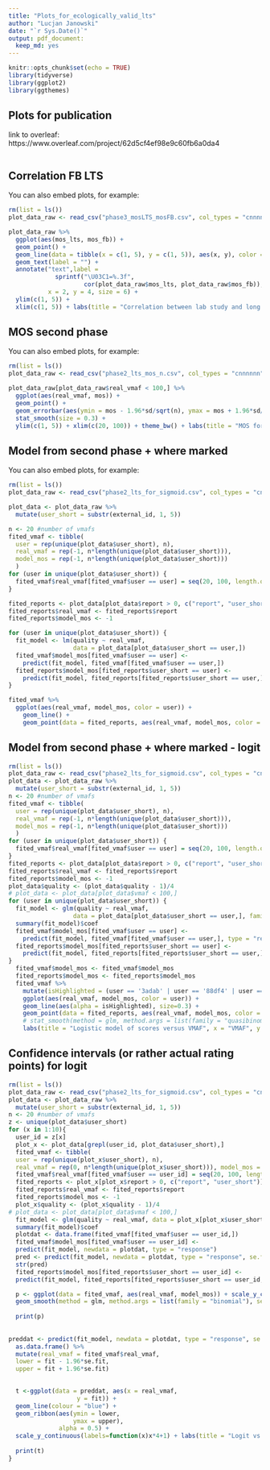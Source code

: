 ```yaml
---
title: "Plots_for_ecologically_valid_lts"
author: "Lucjan Janowski"
date: "`r Sys.Date()`"
output: pdf_document:
  keep_md: yes
---
```


```r
knitr::opts_chunk$set(echo = TRUE)
library(tidyverse)
library(ggplot2)
library(ggthemes)

```

## Plots for publication 

link to overleaf: https://www.overleaf.com/project/62d5cf4ef98e9c60fb6a0da4

```r


```

## Correlation FB LTS

You can also embed plots, for example:

```r
rm(list = ls())
plot_data_raw <- read_csv("phase3_mosLTS_mosFB.csv", col_types = "cnnnn")

plot_data_raw %>%
  ggplot(aes(mos_lts, mos_fb)) +
  geom_point() +
  geom_line(data = tibble(x = c(1, 5), y = c(1, 5)), aes(x, y), color = "red", size = 0.3) + 
  geom_text(label = "") +
  annotate("text",label = 
             sprintf("\U03C1=%.3f", 
                     cor(plot_data_raw$mos_lts, plot_data_raw$mos_fb)), 
           x = 2, y = 4, size = 6) +
  ylim(c(1, 5)) + 
  xlim(c(1, 5)) + labs(title = "Correlation between lab study and long term study", x = "MOS for long term study", y = "MOS for lab study") + theme_bw()

```

## MOS second phase 

You can also embed plots, for example:

```r
rm(list = ls())
plot_data_raw <- read_csv("phase2_lts_mos_n.csv", col_types = "cnnnnnn")

plot_data_raw[plot_data_raw$real_vmaf < 100,] %>%
  ggplot(aes(real_vmaf, mos)) +
  geom_point() +
  geom_errorbar(aes(ymin = mos - 1.96*sd/sqrt(n), ymax = mos + 1.96*sd/sqrt(n))) +
  stat_smooth(size = 0.3) +
  ylim(c(1, 5)) + xlim(c(20, 100)) + theme_bw() + labs(title = "MOS for second phase of the study", x = "VMAF", y = "MOS") + scale_x_reverse()


```

## Model from second phase + where marked

You can also embed plots, for example:

```r
rm(list = ls())
plot_data_raw <- read_csv("phase2_lts_for_sigmoid.csv", col_types = "cnnfnnn")

plot_data <- plot_data_raw %>%
  mutate(user_short = substr(external_id, 1, 5))

n <- 20 #number of vmafs
fited_vmaf <- tibble(
  user = rep(unique(plot_data$user_short), n), 
  real_vmaf = rep(-1, n*length(unique(plot_data$user_short))),
  model_mos = rep(-1, n*length(unique(plot_data$user_short)))
  )
for (user in unique(plot_data$user_short)) {
  fited_vmaf$real_vmaf[fited_vmaf$user == user] = seq(20, 100, length.out = n)
}

fited_reports <- plot_data[plot_data$report > 0, c("report", "user_short")]
fited_reports$real_vmaf <- fited_reports$report
fited_reports$model_mos <- -1

for (user in unique(plot_data$user_short)) {
  fit_model <- lm(quality ~ real_vmaf, 
                  data = plot_data[plot_data$user_short == user,])
  fited_vmaf$model_mos[fited_vmaf$user == user] <-
    predict(fit_model, fited_vmaf[fited_vmaf$user == user,])
  fited_reports$model_mos[fited_reports$user_short == user] <-
    predict(fit_model, fited_reports[fited_reports$user_short == user,])
}

fited_vmaf %>%
  ggplot(aes(real_vmaf, model_mos, color = user)) + 
    geom_line() +
    geom_point(data = fited_reports, aes(real_vmaf, model_mos, color = user_short))


```

## Model from second phase + where marked - logit


```r
rm(list = ls())
plot_data_raw <- read_csv("phase2_lts_for_sigmoid.csv", col_types = "cnnfnnn")
plot_data <- plot_data_raw %>%
  mutate(user_short = substr(external_id, 1, 5))
n <- 20 #number of vmafs
fited_vmaf <- tibble(
  user = rep(unique(plot_data$user_short), n), 
  real_vmaf = rep(-1, n*length(unique(plot_data$user_short))),
  model_mos = rep(-1, n*length(unique(plot_data$user_short)))
  )
for (user in unique(plot_data$user_short)) {
  fited_vmaf$real_vmaf[fited_vmaf$user == user] = seq(20, 100, length.out = n)
}
fited_reports <- plot_data[plot_data$report > 0, c("report", "user_short")]
fited_reports$real_vmaf <- fited_reports$report
fited_reports$model_mos <- -1
plot_data$quality <- (plot_data$quality - 1)/4
# plot_data <- plot_data[plot_data$vmaf < 100,]
for (user in unique(plot_data$user_short)) {
  fit_model <- glm(quality ~ real_vmaf, 
                  data = plot_data[plot_data$user_short == user,], family = quasibinomial)
  summary(fit_model)$coef
  fited_vmaf$model_mos[fited_vmaf$user == user] <-
    predict(fit_model, fited_vmaf[fited_vmaf$user == user,], type = "response")
  fited_reports$model_mos[fited_reports$user_short == user] <-
    predict(fit_model, fited_reports[fited_reports$user_short == user,], type = "response")
}
  fited_vmaf$model_mos <- fited_vmaf$model_mos
  fited_reports$model_mos <- fited_reports$model_mos
  fited_vmaf %>% 
    mutate(isHighlighted = (user == '3adab' | user == '88df4' | user == 'bd209')) %>% 
    ggplot(aes(real_vmaf, model_mos, color = user)) + 
    geom_line(aes(alpha = isHighlighted), size=0.3) +
    geom_point(data = fited_reports, aes(real_vmaf, model_mos, color = user_short)) + scale_y_continuous( labels=function(x)x*4+1 ) +
    # stat_smooth(method = glm, method.args = list(family = "quasibinomial")) +
    labs(title = "Logistic model of scores versus VMAF", x = "VMAF", y = "Modelled score", color = "User ID") + theme_bw() + scale_alpha_discrete(range = c(0.35, 1), guide = "none") + scale_x_reverse()

```

## Confidence intervals (or rather actual rating points) for logit
```r

rm(list = ls())
plot_data_raw <- read_csv("phase2_lts_for_sigmoid.csv", col_types = "cnnfnnn")
plot_data <- plot_data_raw %>%
  mutate(user_short = substr(external_id, 1, 5))
n <- 20 #number of vmafs
z <- unique(plot_data$user_short)
for (x in 1:10){
  user_id = z[x]
  plot_x <- plot_data[grepl(user_id, plot_data$user_short),]
  fited_vmaf <- tibble(
  user = rep(unique(plot_x$user_short), n), 
  real_vmaf = rep(0, n*length(unique(plot_x$user_short))), model_mos = rep(0, n*length(unique(plot_x$user_short))))
  fited_vmaf$real_vmaf[fited_vmaf$user == user_id] = seq(20, 100, length.out = n)
  fited_reports <- plot_x[plot_x$report > 0, c("report", "user_short")]
  fited_reports$real_vmaf <- fited_reports$report
  fited_reports$model_mos <- -1
  plot_x$quality <- (plot_x$quality - 1)/4
# plot_data <- plot_data[plot_data$vmaf < 100,]
  fit_model <- glm(quality ~ real_vmaf, data = plot_x[plot_x$user_short == user_id,], family = quasibinomial)
  summary(fit_model)$coef
  plotdat <- data.frame(fited_vmaf[fited_vmaf$user == user_id,])
  fited_vmaf$model_mos[fited_vmaf$user == user_id] <-
  predict(fit_model, newdata = plotdat, type = "response")
  pred <- predict(fit_model, newdata = plotdat, type = "response", se.fit = TRUE)
  str(pred)
  fited_reports$model_mos[fited_reports$user_short == user_id] <-
  predict(fit_model, fited_reports[fited_reports$user_short == user_id,], type = "response")

  p <- ggplot(data = fited_vmaf, aes(real_vmaf, model_mos)) + scale_y_continuous( labels=function(x)x*4+1) +
  geom_smooth(method = glm, method.args = list(family = "binomial"), se = TRUE) + labs(title = "Logit vs VMAF - CI automatically generated", x = "VMAF", y = "Modelled score") +   geom_point(data = fited_reports, aes(real_vmaf, model_mos), color = "red") + annotate("text",label = sprintf("ID=%s", user_id), x = 40, y = 1, size = 4) + geom_point(data = plot_x, aes(real_vmaf, quality), color = "black") +  annotate("text",label = sprintf("ID=%s", user_id), x = 80, y = 0, size = 4)
  
  print(p)
  
  
preddat <- predict(fit_model, newdata = plotdat, type = "response", se.fit = TRUE) %>% 
  as.data.frame() %>% 
  mutate(real_vmaf = fited_vmaf$real_vmaf,
  lower = fit - 1.96*se.fit, 
  upper = fit + 1.96*se.fit) 

  
  t <-ggplot(data = preddat, aes(x = real_vmaf, 
                   y = fit)) + 
  geom_line(colour = "blue") + 
  geom_ribbon(aes(ymin = lower,
                  ymax = upper), 
              alpha = 0.5) + 
  scale_y_continuous(labels=function(x)x*4+1) + labs(title = "Logit vs VMAF - CI manually generated", x = "VMAF", y = "Modelled score") + annotate("text",label = sprintf("ID=%s", user_id), x = 40, y = 1, size = 4)  + geom_point(data = fited_reports, aes(real_vmaf, model_mos), color = "red") + geom_point(data = plot_x, aes(real_vmaf, quality), color = "black") + annotate("text",label = sprintf("ID=%s", user_id), x = 80, y = 0, size = 4)
  
  print(t)
}

```
